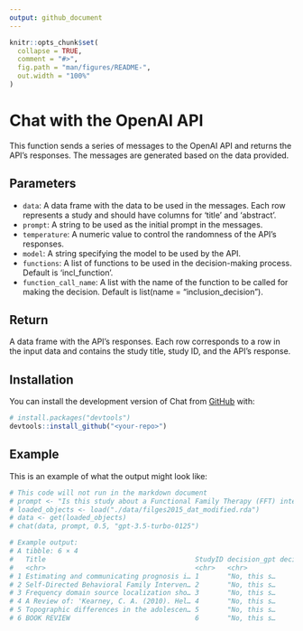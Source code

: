 ```yaml
---
output: github_document
---
```


<!-- README.md is generated from README.Rmd. Please edit that file -->

```r
knitr::opts_chunk$set(
  collapse = TRUE,
  comment = "#>",
  fig.path = "man/figures/README-",
  out.width = "100%"
)
```

# Chat with the OpenAI API

This function sends a series of messages to the OpenAI API and returns the API's responses.
The messages are generated based on the data provided.

## Parameters

- `data`: A data frame with the data to be used in the messages. Each row represents a study and should have columns for 'title' and 'abstract'.
- `prompt`: A string to be used as the initial prompt in the messages.
- `temperature`: A numeric value to control the randomness of the API's responses.
- `model`: A string specifying the model to be used by the API.
- `functions`: A list of functions to be used in the decision-making process. Default is 'incl_function'.
- `function_call_name`: A list with the name of the function to be called for making the decision. Default is list(name = "inclusion_decision").

## Return

A data frame with the API's responses. Each row corresponds to a row in the input data and contains the study title, study ID, and the API's response.

## Installation

You can install the development version of Chat from [GitHub](https://github.com/) with:

```r
# install.packages("devtools")
devtools::install_github("<your-repo>")
```

## Example

This is an example of what the output might look like:

```r
# This code will not run in the markdown document
# prompt <- "Is this study about a Functional Family Therapy (FFT) intervention?"
# loaded_objects <- load("./data/filges2015_dat_modified.rda")
# data <- get(loaded_objects)
# chat(data, prompt, 0.5, "gpt-3.5-turbo-0125")

# Example output:
# A tibble: 6 × 4
#   Title                                     StudyID decision_gpt decision_binary
#   <chr>                                     <chr>   <chr>                  <dbl>
# 1 Estimating and communicating prognosis i… 1       "No, this s…               0
# 2 Self-Directed Behavioral Family Interven… 2       "No, this s…               0
# 3 Frequency domain source localization sho… 3       "No, this s…               0
# 4 A Review of: 'Kearney, C. A. (2010). Hel… 4       "No, this s…               0
# 5 Topographic differences in the adolescen… 5       "No, this s…               0
# 6 BOOK REVIEW                               6       "No, this s…               0
```